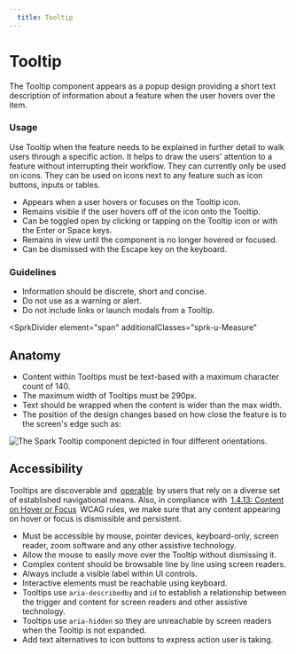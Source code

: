 ```yaml
---
  title: Tooltip
---
```


# Tooltip

The Tooltip component appears as a popup design providing
a short text description of information about a feature when the user hovers over the item.

<ComponentPreview
  componentName="tooltip--default-story"
  minHeight="10rem"
  hasHTML
  hasAngular
  hasReact
/>

### Usage

Use Tooltip when the feature needs to be explained in
further detail to walk users through a specific action.
It helps to draw the users' attention to a feature without
interrupting their workflow. They can currently only be used on icons.
They can be used on icons next to any feature such as icon buttons, inputs or tables.

- Appears when a user hovers or focuses on the Tooltip icon.
- Remains visible if the user hovers off of the icon onto the Tooltip.
- Can be toggled open by clicking or tapping on the Tooltip icon or with the Enter or Space keys.
- Remains in view until the component is no longer hovered or focused.
- Can be dismissed with the Escape key on the keyboard.

### Guidelines

- Information should be discrete, short and concise.
- Do not use as a warning or alert.
- Do not include links or launch modals from a Tooltip.

<SprkDivider
 element="span"
 additionalClasses="sprk-u-Measure"
></SprkDivider>

## Anatomy

- Content within Tooltips must be text-based with a maximum character count of 140.
- The maximum width of Tooltips must be 290px.
- Text should be wrapped when the content is wider than the max width.
- The position of the design changes based on how close the feature is to the screen's edge such as:

<img
  class="sprk-u-mbm"
  src={tooltipExample}
  alt="The Spark Tooltip component depicted in four different orientations."/>

## Accessibility
Tooltips are discoverable and 
[operable](https://www.w3.org/TR/WCAG20/#operable) 
by users that rely on a diverse set of established navigational means. Also, in compliance with 
[1.4.13: Content on Hover or Focus](https://www.w3.org/WAI/WCAG21/Understanding/content-on-hover-or-focus.html) 
WCAG rules, we make sure that any content appearing on hover or focus is dismissible and persistent.

- Must be accessible by mouse, pointer devices, keyboard-only, screen reader, zoom software and any other assistive technology.
- Allow the mouse to easily move over the Tooltip without dismissing it. 
- Complex content should be browsable line by line using screen readers. 
- Always include a visible label within UI controls.
- Interactive elements must be reachable using keyboard. 
- Tooltips use `aria-describedby` and `id` to establish a relationship between the trigger and content for screen readers and other assistive technology.
- Tooltips use `aria-hidden` so they are unreachable by screen readers when the Tooltip is not expanded.
- Add text alternatives to icon buttons to express action user is taking.
